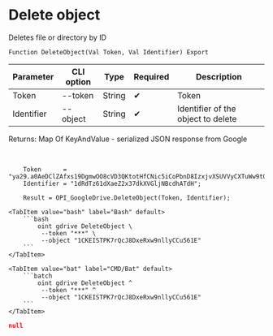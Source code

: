 ﻿---
sidebar_position: 9
---


# Delete object
 Deletes file or directory by ID



`Function DeleteObject(Val Token, Val Identifier) Export`

  | Parameter | CLI option | Type | Required | Description |
  |-|-|-|-|-|
  | Token | --token | String | &#x2714; | Token |
  | Identifier | --object | String | &#x2714; | Identifier of the object to delete |

  
  Returns:  Map Of KeyAndValue - serialized JSON response from Google

<br/>




```bsl title="1C:Enterprise/OneScript code example"
    Token      = "ya29.a0AeDClZAfxs19DgmwOO8cVD3QKtotHfCNic5iCoPbnD8IzxjvXSUVVyCXTuWw9t0RG7seizlNqpNWBH7sHrQAyS0SeFgQ6chxYmOYUMDNc...";
    Identifier = "1dRdTz61dXaeZ2x37dkXVGljNBcdhATdH";

    Result = OPI_GoogleDrive.DeleteObject(Token, Identifier);
```
 

 <Tabs>
  
    <TabItem value="bash" label="Bash" default>
        ```bash
            oint gdrive DeleteObject \
             --token "***" \
             --object "1CKEISTPK7rQcJ8DxeRxw9nllyCCu561E"
        ```
    </TabItem>
  
    <TabItem value="bat" label="CMD/Bat" default>
        ```batch
            oint gdrive DeleteObject ^
             --token "***" ^
             --object "1CKEISTPK7rQcJ8DxeRxw9nllyCCu561E"
        ```
    </TabItem>
</Tabs>


```json title="Result"
null
```
